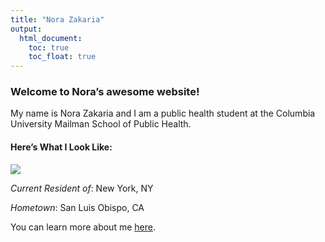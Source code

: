 ```yaml
---
title: "Nora Zakaria"
output: 
  html_document:
    toc: true
    toc_float: true
---
```



### Welcome to Nora's awesome website!


My name is Nora Zakaria and I am a public health student at the Columbia University Mailman School of Public Health.

#### Here's What I Look Like:
![](images/Nora.jpg)

_Current Resident of_: New York, NY

_Hometown_: San Luis Obispo, CA


You can learn more about me [here](about-me.html).


